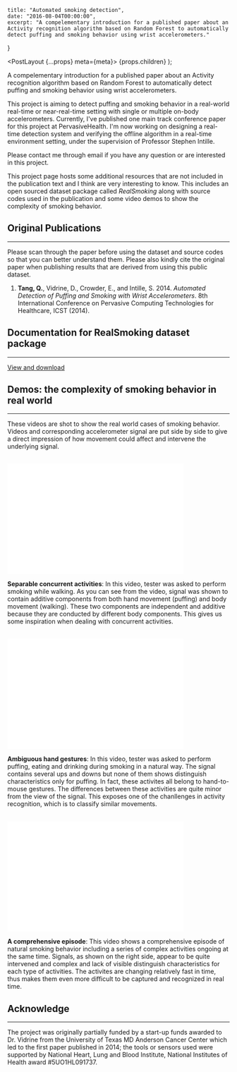     title: "Automated smoking detection",
    date: "2016-08-04T00:00:00",
    excerpt: "A compelementary introduction for a published paper about an Activity recognition algorithm based on Random Forest to automatically detect puffing and smoking behavior using wrist accelerometers."
}


  <PostLayout {...props} meta={meta}>
      {props.children}
  </PostLayout>
);

A compelementary introduction for a published paper about an Activity recognition algorithm based on Random Forest to automatically detect
puffing and smoking behavior using wrist accelerometers.

This project is aiming to detect puffing and smoking behavior in a real-world real-time or near-real-time setting with single or multiple on-body accelerometers. Currently, I've published one main track conference paper for this project at PervasiveHealth. I'm now working on designing a real-time detection system and verifying the offline algorithm in a real-time environment setting, under the supervision of Professor Stephen Intille.<!--more-->

Please contact me through email if you have any question or are interested in this project.

This project page hosts some additional resources that are not included in the publication text and I think are very interesting to know. This includes an open sourced dataset package called _RealSmoking_ along with source codes used in the publication and some video demos to show the complexity of smoking behavior.

## Original Publications

---

Please scan through the paper before using the dataset and source codes so that you can better understand them. Please also kindly cite the original paper when publishing results that are derived from using this public dataset.

<ol>
    <li><b>Tang, Q.</b>, Vidrine, D., Crowder, E., and Intille, S. 2014. <i>Automated Detection of Puffing and Smoking with Wrist Accelerometers</i>. 8th International Conference on Pervasive Computing Technologies for Healthcare, ICST (2014). <a href="http://eudl.eu/doi/10.4108/icst.pervasivehealth.2014.254978" title="download paper"><i className="fa fa-link"></i></a></li>
</ol>

## Documentation for RealSmoking dataset package

---

[View and download](https://qutang.gitbooks.io/documentation-real-world-puffing-and-smoking-data/content/)

<div class="spacing"></div>

## Demos: the complexity of smoking behavior in real world

---

These videos are shot to show the real world cases of smoking behavior. Videos and corresponding accelerometer signal are put side by side to give a direct impression of how movement could affect and intervene the underlying signal.

<br />
<iframe className="center-block" width="400" height="250" src="//www.youtube.com/embed/0vuninozmh0" frameBorder="0" allowFullScreen align="center"></iframe>

**Separable concurrent activities**: In this video, tester was asked to perform smoking while walking. As you can see from the video, signal was shown to contain additive components from both hand movement (puffing) and body movement (walking). These two components are independent and additive because they are conducted by different body components. This gives us some inspiration when dealing with concurrent activities.

<br />
<iframe className="center-block" width="400" height="250" src="//www.youtube.com/embed/9ariksf8jAk" frameBorder="0" allowFullScreen></iframe>

**Ambiguous hand gestures**: In this video, tester was asked to perform puffing, eating and drinking during smoking in a natural way. The signal contains several ups and downs but none of them shows distinguish characteristics only for puffing. In fact, these activites all belong to hand-to-mouse gestures. The differences between these activities are quite minor from the view of the signal. This exposes one of the chanllenges in activity recognition, which is to classify similar movements.

<br />
<iframe className="center-block" width="400" height="250" src="//www.youtube.com/embed/FjhBPKOZ1a0" frameBorder="0" allowFullScreen></iframe>

**A comprehensive episode**: This video shows a comprehensive episode of natural smoking behavior including a series of complex activities ongoing at the same time. Signals, as shown on the right side, appear to be quite intervened and complex and lack of visible distinguish characteristics for each type of activities. The activites are changing relatively fast in time, thus makes them even more difficult to be captured and recognized in real time.

## Acknowledge

---

The project was originally partially funded by a start-up funds awarded to Dr. Vidrine from the University of Texas MD Anderson Cancer Center which led to the first paper published in 2014; the tools or sensors used were supported by National Heart, Lung and Blood Institute, National Institutes of Health award #5UO1HL091737.
